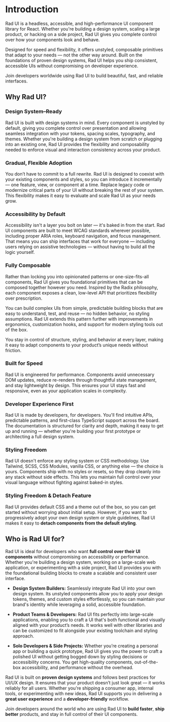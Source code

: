 


# Introduction

Rad UI is a headless, accessible, and high-performance UI component library for React. Whether you're building a design system, scaling a large product, or hacking on a side project, Rad UI gives you complete control over how your components look and behave.

Designed for speed and flexibility, it offers unstyled, composable primitives that adapt to your needs — not the other way around. Built on the foundations of proven design systems, Rad UI helps you ship consistent, accessible UIs without compromising on developer experience.

Join developers worldwide using Rad UI to build beautiful, fast, and reliable interfaces.

## Why Rad UI?

### Design System–Ready  
Rad UI is built with design systems in mind. Every component is unstyled by default, giving you complete control over presentation and allowing seamless integration with your tokens, spacing scales, typography, and themes. Whether you're building a design system from scratch or plugging into an existing one, Rad UI provides the flexibility and composability needed to enforce visual and interaction consistency across your product.

### Gradual, Flexible Adoption  
You don’t have to commit to a full rewrite. Rad UI is designed to coexist with your existing components and styles, so you can introduce it incrementally — one feature, view, or component at a time. Replace legacy code or modernize critical parts of your UI without breaking the rest of your system. This flexibility makes it easy to evaluate and scale Rad UI as your needs grow.

### Accessibility by Default  
Accessibility isn't a layer you bolt on later — it's baked in from the start. Rad UI components are built to meet WCAG standards wherever possible, including proper ARIA roles, keyboard navigation, and focus management. That means you can ship interfaces that work for everyone — including users relying on assistive technologies — without having to build all the logic yourself.

### Fully Composable  
Rather than locking you into opinionated patterns or one-size-fits-all components, Rad UI gives you foundational primitives that can be composed together however you need. Inspired by the Radix philosophy, each component exposes a clean, low-level API that prioritizes flexibility over prescription.

You can build complex UIs from simple, predictable building blocks that are easy to understand, test, and reuse — no hidden behavior, no styling assumptions. Rad UI extends this pattern further with improvements in ergonomics, customization hooks, and support for modern styling tools out of the box.

You stay in control of structure, styling, and behavior at every layer, making it easy to adapt components to your product’s unique needs without friction.


### Built for Speed  
Rad UI is engineered for performance. Components avoid unnecessary DOM updates, reduce re-renders through thoughtful state management, and stay lightweight by design. This ensures your UI stays fast and responsive, even as your application scales in complexity.

### Developer Experience First  
Rad UI is made by developers, for developers. You'll find intuitive APIs, predictable patterns, and first-class TypeScript support across the board. The documentation is structured for clarity and depth, making it easy to get up and running — whether you're building your first prototype or architecting a full design system.

### Styling Freedom  
Rad UI doesn't enforce any styling system or CSS methodology. Use Tailwind, SCSS, CSS Modules, vanilla CSS, or anything else — the choice is yours. Components ship with no styles or resets, so they drop cleanly into any stack without side effects. This lets you maintain full control over your visual language without fighting against baked-in styles.

### Styling Freedom & Detach Feature  
Rad UI provides default CSS and a theme out of the box, so you can get started without worrying about initial setup. However, if you want to progressively adopt your own design system or style guidelines, Rad UI makes it easy to **detach components from the default styling**.

## Who is Rad UI for?

Rad UI is ideal for developers who want **full control over their UI components** without compromising on accessibility or performance. Whether you're building a design system, working on a large-scale web application, or experimenting with a side project, Rad UI provides you with the foundational building blocks to create a scalable and consistent user interface.

- **Design System Builders:** Seamlessly integrate Rad UI into your own design system. Its unstyled components allow you to apply your design tokens, themes, and custom styles effortlessly, so you can maintain your brand's identity while leveraging a solid, accessible foundation.
  
- **Product Teams & Developers:** Rad UI fits perfectly into large-scale applications, enabling you to craft a UI that's both functional and visually aligned with your product’s needs. It works well with other libraries and can be customized to fit alongside your existing toolchain and styling approach.

- **Solo Developers & Side Projects:** Whether you’re creating a personal app or building a quick prototype, Rad UI gives you the power to craft a polished UI without getting bogged down by styling decisions or accessibility concerns. You get high-quality components, out-of-the-box accessibility, and performance without the overhead.

Rad UI is built on **proven design systems** and follows best practices for UI/UX design. It ensures that your product doesn’t just look great — it works reliably for all users. Whether you’re shipping a consumer app, internal tools, or experimenting with new ideas, Rad UI supports you in delivering a **great user experience** and a **developer-friendly** workflow.

Join developers around the world who are using Rad UI to **build faster**, **ship better** products, and stay in full control of their UI components.


